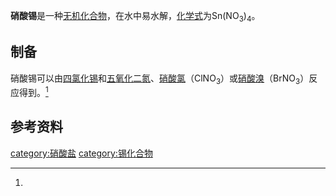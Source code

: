 {{chembox
| Reference = 
| Name = 硝酸锡
| ImageFile = tin(IV) nitrate.png
| ImageSize = 
| IUPACName = 
| OtherNames = 硝酸锡(IV)
| Section1 = {{Chembox Identifiers
| CASNo = 13826-70-5
| CASNo_Ref = {{cascite|correct|CAS}}
  }}
| Section2 = {{Chembox Properties
| Formula = Sn(NO<sub>3</sub>)<sub>4</sub>
| MolarMass = 366.738
| Appearance = 白色挥发性固体<ref name=wc3>《无机化学丛书》.第三卷 碳 硅 锗分族. P<sub>431</sub>. 2.硝酸锡 [Sn(NO<sub>3</sub>)<sub>4</sub>]</ref>
| Density = 
| MeltingPt = 
| BoilingPt = 50℃（分解）
| Solubility = 
 }}
| Section3 = {{Chembox Hazards
| EUClass = 
| RPhases = 
| SPhases = 
| Autoignition = }}
}}

'''硝酸锡'''是一种[[无机化合物|无机化合物]]，在水中易水解，[[化学式|化学式]]为Sn(NO<sub>3</sub>)<sub>4</sub>。
==制备==
硝酸锡可以由[[四氯化锡|四氯化锡]]和[[五氧化二氮|五氧化二氮]]、[[硝酸氯|硝酸氯]]（ClNO<sub>3</sub>）或[[硝酸溴|硝酸溴]]（BrNO<sub>3</sub>）反应得到。<ref name=wc3 />
==参考资料==
{{reflist}}
{{锡化合物}}
{{硝酸盐}}
[[category:硝酸盐|category:硝酸盐]]
[[category:锡化合物|category:锡化合物]]